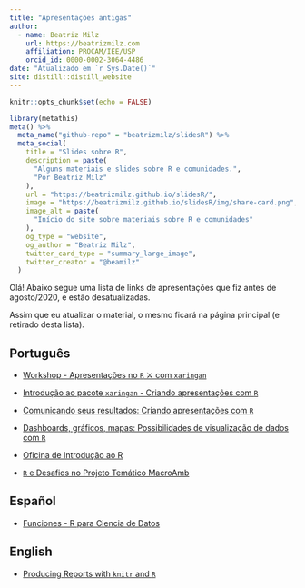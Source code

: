 ```yaml
---
title: "Apresentações antigas"
author:
  - name: Beatriz Milz
    url: https://beatrizmilz.com
    affiliation: PROCAM/IEE/USP
    orcid_id: 0000-0002-3064-4486
date: "Atualizado em `r Sys.Date()`"
site: distill::distill_website
---
```


```r
knitr::opts_chunk$set(echo = FALSE)
```

```r
library(metathis)
meta() %>%
  meta_name("github-repo" = "beatrizmilz/slidesR") %>% 
  meta_social(
    title = "Slides sobre R",
    description = paste(
      "Alguns materiais e slides sobre R e comunidades.",
      "Por Beatriz Milz"
    ),
    url = "https://beatrizmilz.github.io/slidesR/",
    image = "https://beatrizmilz.github.io/slidesR/img/share-card.png",
    image_alt = paste(
      "Início do site sobre materiais sobre R e comunidades"
    ),
    og_type = "website",
    og_author = "Beatriz Milz",
    twitter_card_type = "summary_large_image",
    twitter_creator = "@beamilz"
  )
```

Olá! Abaixo segue uma lista de links de apresentações que fiz antes de agosto/2020, e estão desatualizadas. 

Assim que eu atualizar o material, o mesmo ficará na página principal (e retirado desta lista).

   
## Português


- <i class="fas fa-chalkboard-teacher"></i> [Workshop - Apresentações no `R` ⚔ com `xaringan`](https://beatrizmilz.github.io/aMostra-IME-2019-Xaringan/)

- <i class="fas fa-chalkboard-teacher"></i> [Introdução ao pacote `xaringan` - Criando apresentações com `R`](https://beatrizmilz.github.io/IME-27-08-2019/)

- <i class="fab fa-meetup"></i> [Comunicando seus resultados: Criando apresentações com `R`](https://beatrizmilz.github.io/IV-SER-RLadies/)



- <i class="fab fa-meetup"></i> [Dashboards, gráficos, mapas: Possibilidades de visualização de dados com `R`](https://beatrizmilz.github.io/NerdzaoWeek/)

- <i class="fas fa-chalkboard-teacher"></i> [Oficina de Introdução ao R](https://beatrizmilz.github.io/Oficina_intro_R_UFABC_2018)


- <i class="fas fa-chalkboard-teacher"></i> [`R` e Desafios no Projeto Temático MacroAmb](https://beatrizmilz.github.io/apresentacao_R_MMP_17-10-2018)

## Español

- <i class="fas fa-chalkboard-teacher"></i> [Funciones - R para Ciencia de Datos](https://beatrizmilz.github.io/2020-R4DS-Functions/)


## English

-  <i class="fas fa-chalkboard-teacher"></i> [Producing Reports with `knitr` and `R`](https://beatrizmilz.github.io/CODATASP18_knitr)
